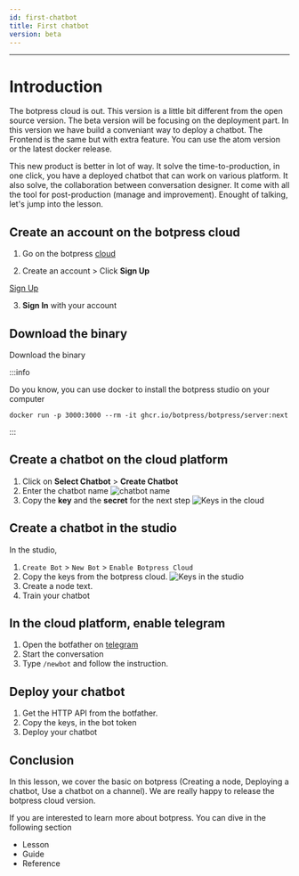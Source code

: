 ```yaml
---
id: first-chatbot
title: First chatbot
version: beta
---
```


--------------------

# Introduction

The botpress cloud is out. This version is a little bit different from the open source version. The beta version will be focusing on the deployment part. In this version we have build a conveniant way to deploy a chatbot. The Frontend is the same but with extra feature. You can use the atom version or the latest docker release. 

This new product is better in lot of way. It solve the time-to-production, in one click, you have a deployed chatbot that can work on various platform. It also solve, the collaboration between conversation designer. It come with all the tool for post-production (manage and improvement). Enought of talking, let's jump into the lesson. 


## Create an account on the botpress cloud

1. Go on the botpress [cloud](https://app.botpress.dev)

2. Create an account > Click **Sign Up**

[Sign Up](/assets/cloud/login.png)

3. **Sign In** with your account

## Download the binary

Download the binary

:::info

Do you know, you can use docker to install the botpress studio on your computer
```
docker run -p 3000:3000 --rm -it ghcr.io/botpress/botpress/server:next
```
:::

## Create a chatbot on the cloud platform

1. Click on **Select Chatbot** > **Create Chatbot**
2. Enter the chatbot name
![chatbot name](/assets/cloud/first-chatbot.jpg)
3. Copy the **key** and the **secret** for the next step
![Keys in the cloud](/assets/cloud/)

## Create a chatbot in the studio

In the studio,  

1. `Create Bot` > `New Bot` > `Enable Botpress Cloud`
2. Copy the keys from the botpress cloud.
![Keys in the studio](/assets/cloud/)
3. Create a node text.
4. Train your chatbot

## In the cloud platform, enable telegram

1. Open the botfather on [telegram](https://t.me/botfather)
2. Start the conversation
3. Type `/newbot` and follow the instruction.

## Deploy your chatbot

1. Get the HTTP API from the botfather.
2. Copy the keys, in the bot token 
3. Deploy your chatbot

## Conclusion

In this lesson, we cover the basic on botpress (Creating a node, Deploying a chatbot, Use a chatbot on a channel). We are really happy to release the botpress cloud version. 

If you are interested to learn more about botpress. You can dive in the following section 

- Lesson
- Guide
- Reference
